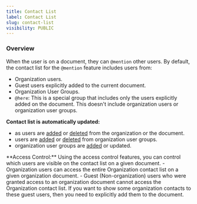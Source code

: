 ```yaml
---
title: Contact List
label: Contact List
slug: contact-list
visibility: PUBLIC
---
```


### Overview
When the user is on a document, they can `@mention` other users. By default, the contact list for the `@mention` feature includes users from:

- Organization users.
- Guest users explicitly added to the current document.
- Organization User Groups.
- `@here`: This is a special group that includes only the users explicitly added on the document. This doesn't include organization users or organization user groups.

**Contact list is automatically updated:**
- as users are [added](/api-reference/rest-apis/users/add-users) or [deleted](/api-reference/rest-apis/users/delete-users) from the organization or the document.
- users are [added](/api-reference/rest-apis/organization-user-groups/add-users-to-group) or [deleted](/api-reference/rest-apis/organization-user-groups/delete-users-from-group) from organization user groups.
- organization user groups are [added](/api-reference/rest-apis/organization-user-groups/add-groups) or updated.

<Info>
**Access Control:**
Using the access control features, you can control which users are visible on the contact list on a given document.
- Organization users can access the entire Organization contact list on a given organization document.
- Guest (Non-organization) users who were granted access to an organization document cannot access the Organization contact list. If you want to show some organization contacts to these guest users, then you need to explicitly add them to the document.

</Info>